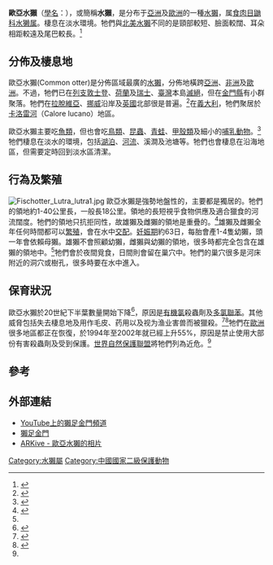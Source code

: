 {{Speciesbox
| name = 歐亞水獺
| status = NT
| status_system = iucn3.1
| status_ref = <ref name=iucn>{{IUCN2008|assessors=Ruiz-Olmo, J., Loy, A., Cianfrani, C., Yoxon, P., Yoxon, G., de Silva, P.K., Roos, A., Bisther, M., Hajkova, P. & Zemanova, B.|year=2008|id=12419|title=Lutra lutra|downloaded=2009-03-10}}</ref>
| trend = unknown
| image = Otter in Southwold.jpg
| image_width = 250px
| genus = Lutra
| species = lutra
| authority = ([[卡爾·林奈|Linnaeus]], 1758)
| range_map = European Otter distribution.png
| range_map_width = 250px
| range_map_caption = 歐亞水獺的分佈地
}}

'''歐亞水獺'''（[[學名|學名]]：''{{lang|la|Lutra lutra}}''），或簡稱'''水獺'''，是分布于[[亞洲|亞洲]]及[[歐洲|歐洲]]的一種[[水獺|水獺]]，属[[食肉目|食肉目]][[鼬科|鼬科]][[水獭属|水獭属]]。棲息在淡水環境。牠們與[[北美水獺|北美水獺]]不同的是頸部較短、臉面較闊、耳朵相距較遠及尾巴較長。<ref>{{Cite book en|title=American Natural History|url=https://archive.org/details/americannatural00godmgoog|author=John Davidson Godman|publisher=Hogan & Thompson|year=1836}}</ref>

== 分佈及棲息地 ==
歐亞水獺(Common otter)是分佈區域最廣的[[水獺|水獺]]，分佈地橫跨[[亞洲|亞洲]]、[[非洲|非洲]]及[[歐洲|歐洲]]。不過，牠們已在[[列支敦士登|列支敦士登]]、[[荷蘭|荷蘭]]及[[瑞士|瑞士]]、[[臺灣|臺灣]]本島[[滅絕|滅絕]]，但在[[金門縣|金門縣]]有小群聚落。牠們在[[拉脫維亞|拉脫維亞]]、[[挪威|挪威]]沿岸及[[英國|英國]]北部很是普遍。<ref>{{Cite web|author=Gordon Buchanan|url=http://www.shetlandotters.com/shetlands-otters.php|title=Shetland Otters|accessdate=2009-03-10|archive-date=2009-03-05|archive-url=https://web.archive.org/web/20090305155120/http://www.shetlandotters.com/shetlands-otters.php|dead-url=no}}</ref>在[[義大利|義大利]]，牠們聚居於[[卡洛雷河|卡洛雷河]]（Calore lucano）地區。

歐亞水獺主要吃[[魚類|魚類]]，但也會吃[[鳥類|鳥類]]、[[昆蟲|昆蟲]]、[[青蛙|青蛙]]、[[甲殼類|甲殼類]]及細小的[[哺乳動物|哺乳動物]]。<ref name="andy">{{cite book en|author=Kitchener, Andrew|title=Beavers|url=https://archive.org/details/beavers0000kitc|year=2001|isbn=187358055X|page=[https://archive.org/details/beavers0000kitc/page/144 144]}}</ref>牠們棲息在淡水的環境，包括[[湖泊|湖泊]]、[[河流|河流]]、溪澗及池塘等。牠們也會棲息在沿海地區，但需要定時回到淡水區清潔。

== 行為及繁殖 ==
[[File:Fischotter_Lutra_lutra1.jpg|left]]
歐亞水獺是強勢地盤性的，主要都是獨居的。牠們的領地約1-40公里長，一般長18公里。領地的長短視乎食物供應及適合獵食的河流闊度。牠們的領地只抗拒同性，故雄獺及雌獺的領地是重疊的。<ref name="Erlinge">{{Cite journal en|url=http://links.jstor.org/sici?sici=0030-1299%281968%2919%3A1%3C81%3ATOTOLL%3E2.0.CO%3B2-2&size=SMALL&origin=JSTOR-reducePage|title=Territoriality of the otter ''Lutra lutra'' L.|author=Erlinge, S.|year=1968|journal=Oikos|volume=19|pages=81-98|access-date=2009-03-10|archive-date=2020-03-29|archive-url=https://web.archive.org/web/20200329102503/https://www.jstor.org/stable/3564733|dead-url=no}}</ref>雄獺及雌獺全年任何時間都可以[[繁殖|繁殖]]，會在水中[[交配|交配]]。[[妊娠期|妊娠期]]約63日，每胎會產1-4隻幼獺，頭一年會依賴母獺。雄獺不會照顧幼獺，雌獺與幼獺的領地，很多時都完全包含在雄獺的領地中。<ref name="Erlinge"/>牠們會於夜間覓食，日間則會留在巢穴中。牠們的巢穴很多是河床附近的洞穴或樹孔，很多時要在水中進入。

== 保育狀況 ==
歐亞水獺於20世紀下半葉數量開始下降<ref>{{Cite web|url=http://www.english-nature.org.uk/lifeinukrivers/species/otter.html|title=The Eurasian Otter (''Lutra lutra'')|accessdate=2009-03-10|archive-date=2009-02-14|archive-url=http://webarchive.nationalarchives.gov.uk/20090214170740/http://www.english-nature.org.uk/lifeinukrivers/species/otter.html|dead-url=no}}</ref>，原因是[[有機氯|有機氯]]殺蟲劑及[[多氯聯苯|多氯聯苯]]。其他威脅包括失去棲息地及用作毛皮、药用以及视为渔业害兽而被獵殺。<ref>{{Cite web|author=Joint Nature Conservation Committee|url=http://www.jncc.gov.uk/ProtectedSites/SACSelection/species.asp?FeatureIntCode=S1355|title=Special Area of Conservation: Otter|accessdate=2009-03-10|archive-date=2009-02-05|archive-url=https://web.archive.org/web/20090205053947/http://www.jncc.gov.uk/ProtectedSites/SACselection/species.asp?FeatureIntCode=S1355|dead-url=no}}</ref><ref>{{cite journal |last1=Zhang |first1=Lu |last2=Wang |first2=Qiaoyun |last3=Yang |first3=Li |last4=Li |first4=Fei |last5=Chan |first5=Bosco Pui Lok |last6=Xiao |first6=Zhishu |last7=Li |first7=Sheng |last8=Song |first8=Dazhao |last9=Piao |first9=Zhengji |last10=Fan |first10=Pengfei |title=The neglected otters in China: Distribution change in the past 400 years and current conservation status |journal=Biological Conservation |date=2018-12 |volume=228 |pages=259–267 |doi=10.1016/j.biocon.2018.10.028}}</ref>牠們在[[歐洲|歐洲]]很多地區都正在恢復，於1994年至2002年就已經上升55%，原因是禁止使用大部份有害殺蟲劑及受到保護。[[世界自然保護聯盟|世界自然保護聯盟]]將牠們列為近危。<ref name=iucn/>
== 參考 ==
{{commons|lutra lutra}}
{{wikispecies|lutra lutra}}
{{reflist}}

== 外部連結 ==
* [https://www.youtube.com/channel/UCfryXcY0NGZVoybgL953ZLw YouTube上的獺足金門頻道] {{Wayback|url=https://www.youtube.com/channel/UCfryXcY0NGZVoybgL953ZLw |date=20211119142720 }}
*[https://otter.tbn.org.tw/ 獺足金門] {{Wayback|url=https://otter.tbn.org.tw/ |date=20211119133550 }}
*[https://web.archive.org/web/20080509084301/http://www.arkive.org/species/ARK/mammals/Lutra_lutra/ ARKive - 歐亞水獺的相片]
{{Taxonbar|from=Q29995}}

[[Category:水獺屬|Category:水獺屬]]
[[Category:中國國家二級保護動物|Category:中國國家二級保護動物]]
